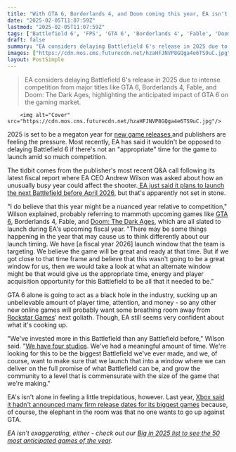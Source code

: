 ```yaml
---
title: "With GTA 6, Borderlands 4, and Doom coming this year, EA isn't opposed to delaying Battlefield 6 to 'deliver on the full promise of what Battlefield can be'"
date: "2025-02-05T11:07:59Z"
lastmod: "2025-02-05T11:07:59Z"
tags: ['Battlefield 6', 'FPS', 'GTA 6', 'Borderlands 4', 'Fable', 'Doom: The Dark Ages', 'EA', 'Rockstar Games', 'Xbox', '2025 Game Releases']
draft: false
summary: "EA considers delaying Battlefield 6's release in 2025 due to intense competition from major titles like GTA 6,  Borderlands 4, Fable, and Doom: The Dark Ages, highlighting the anticipated impact of GTA 6 on the gaming market."
images: ["https://cdn.mos.cms.futurecdn.net/hzaHFJNVP8GQga4e6TS9uC.jpg"]
layout: PostSimple
---
```

> EA considers delaying Battlefield 6's release in 2025 due to intense competition from major titles like GTA 6,  Borderlands 4, Fable, and Doom: The Dark Ages, highlighting the anticipated impact of GTA 6 on the gaming market.


        <img alt="Cover" src="https://cdn.mos.cms.futurecdn.net/hzaHFJNVP8GQga4e6TS9uC.jpg"/>
        
2025 is set to be a megaton year for [new game releases ](https://www.gamesradar.com/video-game-release-dates/)and publishers are feeling the pressure. Most recently, EA has said it wouldn't be opposed to delaying Battlefield 6 if there's not an "appropriate" time for the game to launch amid so much competition.

The tidbit comes from the publisher's most recent Q&A call following its latest fiscal report where EA CEO Andrew Wilson was asked about how an unusually busy year could affect the shooter.[ EA just said it plans to launch the next Battlefield before April 2026](https://www.gamesradar.com/games/fps/ea-says-battlefield-6-will-launch-before-april-2026/), but that's apparently not set in stone.

"I do believe that this year might be a nuanced year relative to competition," Wilson explained, probably referring to mammoth upcoming games like [GTA 6](https://www.gamesradar.com/gta-6-guide/), Borderlands 4, Fable, and [Doom: The Dark Ages](https://www.gamesradar.com/games/fps/doom-the-dark-ages-guide/), which are all slated to launch during EA's upcoming fiscal year. "There may be some things happening in the year that may cause us to think differently about our launch timing. We have [a fiscal year 2026] launch window that the team is targeting. We believe the game will be great and ready at that time. But if we got close to that time frame and believe that this wasn't going to be a great window for us, then we would take a look at what an alternate window might be that would give us the appropriate time, energy and player acquisition opportunity for this Battlefield to be all that it needed to be."

GTA 6 alone is going to act as a black hole in the industry, sucking up an unbelievable amount of player time, attention, and money - so any other new online games will probably want some breathing room away from [Rockstar Games](https://www.gamesradar.com/tag/rockstar-games/)' next goliath. Though, EA still seems very confident about what it's cooking up.

"We've invested more in this Battlefield than any Battlefield before," Wilson said. "[We have four studios](https://www.gamesradar.com/games/fps/campaign-is-back-battlefield-6-suddenly-emerges-with-10-seconds-of-gameplay-footage-4-separate-development-studios-and-a-closed-pre-alpha-test/). We've had a meaningful amount of time. We're looking for this to be the biggest Battlefield we've ever made, and we, of course, want to make sure that we launch that into a window where we can deliver on the full promise of what Battlefield can be, and grow the community to a level that is commensurate with the size of the game that we're making."

EA's isn't alone in feeling a little trepidatious, however. Last year, [Xbox said it hadn't announced many firm release dates for its biggest games](https://www.gamesradar.com/games/open-world/with-fable-and-doom-the-dark-ages-coming-in-2025-xbox-lead-wants-to-avoid-the-elephant-in-the-room-many-are-going-to-plan-around-gta-6/) because, of course, the elephant in the room was that no one wants to go up against GTA.

*EA isn’t exaggerating, either - check out our *[<em>Big in 2025 list to see the 50 most anticipated games of the year</em>](https://www.gamesradar.com/games/big-in-2025-the-50-most-anticipated-upcoming-games-of-the-year/)*.*
        